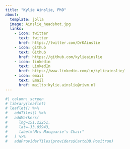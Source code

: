 ```yaml
---
title: "Kylie Ainslie, PhD"
about:
  template: jolla
  image: Ainslie_headshot.jpg
  links:
    - icon: twitter
      text: twitter
      href: https://twitter.com/DrKAinslie
    - icon: github
      text: Github
      href: https://github.com/kylieainslie
    - icon: linkedin
      text: LinkedIn
      href: https://www.linkedin.com/in/kylieainslie/
    - icon: email
      text: Email
      href: mailto:kylie.ainslie@rivm.nl
---
```


```r
#| column: screen
# library(leaflet)
# leaflet() %>%
#   addTiles() %>%
#   addMarkers(
#     lng=151.22251, 
#     lat=-33.85943, 
#     label="Mrs Macquarie's Chair"
#   ) %>% 
#   addProviderTiles(providers$CartoDB.Positron)
```
